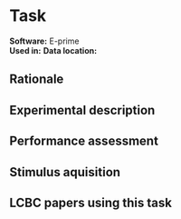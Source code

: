 # Task {#acronym}

**Software:** E-prime  
**Used in:** 
**Data location:**  
  
## Rationale

## Experimental description

## Performance assessment

## Stimulus aquisition

## LCBC papers using this task
